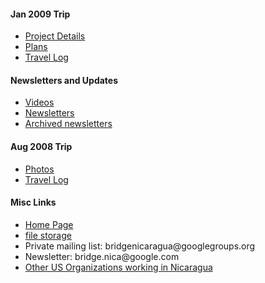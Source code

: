 {{BRIDGE_navbar}}

====Jan 2009 Trip====
* [[BRIDGE/library| Project Details]]
* [[BRIDGE/Trip2| Plans]]
* [[BRIDGE/trip1| Travel Log]]

====Newsletters and Updates====
* [http://www.youtube.com/user/BRIDGEnicaragua Videos]
* [http://bridgenicaragua.blogspot.com/ Newsletters]
* [[BRIDGE/Newsletter| Archived newsletters]]

====Aug 2008 Trip====
* [http://picasaweb.google.com/bridge.nica/Aug2008# Photos]
* [[BRIDGE/trip1| Travel Log]]

====Misc Links====
* [http://userwww.sfsu.edu/~dreber/ Home Page]
* [http://getdropbox.com file storage]
* Private mailing list: bridgenicaragua@googlegroups.org
* Newsletter: bridge.nica@google.com
* [[BRIDGE/NicaOrgs| Other US Organizations working in Nicaragua]]